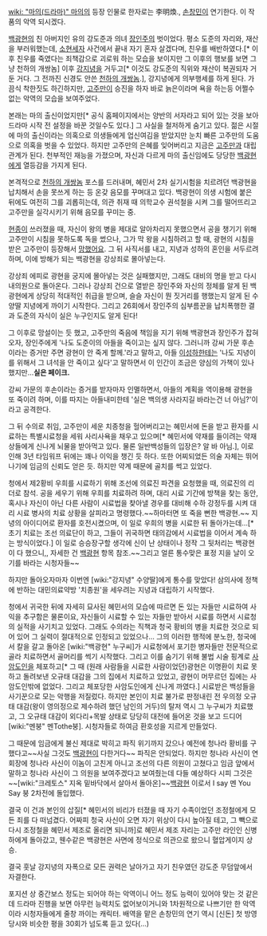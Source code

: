 [[wiki: "마의(드라마)" 마의]]의 등장 인물로 한자로는 李明煥., [[손창민]]이 연기한다. 이 작품의 악역 되시겠다.

[[백광현]]의 친 아버지인 유의 강도준과 의녀 [[장인주]]의 벗이었다. 평소 도준의 자리와, 재산을 부러워했는데, [[소현세자]] 사건에서 끝내 자기 혼자 살겠다며, 친우를 배반하였다.[* 이후 친우를 죽였다는 죄책감으로 괴로워 하는 모습을 보이지만 그 이후의 행보를 보면 그냥 천하의 개쌍놈] 이후 [[강지녕]]을 거두고[* 이것도 강도준의 직위와 재산이 복권되자 거둔 거다. 그 전까진 신경도 안쓴 [[천하의 개쌍놈]].], 강지녕에게 의부행세를 하게 된다. 가끔식 착한짓도 하긴하지만, [[고주만]]이 승진을 하자 바로 늙은이라며 욕을 하는등 어쩔수 없는 악역의 모습을 보여주었다.

본래는 마의 출신이었지만[* 공식 홈페이지에서는 양반의 서자라고 되어 있는 것을 보아 드라마 시작 전 설정을 바꾼 것일수도 있다.] 그 사실을 철저하게 숨기고 있다. 젊은 시절에 마의 출신이라는 의혹으로 의생들에게 업신여김을 받았지만 눈치 빠른 고주만의 도움으로 의혹을 벗을 수 있었다. 하지만 고주만의 은혜를 잊어버리고 지금은 [[고주만]]과 대립 관계가 된다. 천부적인 재능을 가졌으며, 자신과 다르게 마의 출신임에도 당당한 [[백광현]]에게 열등감을 가지게 된다.

본격적으로 [[천하의 개쌍놈]] 포스를 드러내며, 혜민서 2차 실기시험을 치르려던 백광현을 납치해서 손을 못쓰게 하는 등 온갖 음모를 꾸며대고 있다. 백광현이 의생 시험에 붙은 뒤에도 여전히 그를 괴롭히는데, 의관 취재 때 의학교수 권석철을 시켜 그를 떨어뜨리고 고주만을 실각시키기 위해 음모를 꾸미는 중.

[[현종]]이 쓰러졌을 때, 자신이 왕의 병을 제대로 알아차리지 못했으면서 공을 챙기기 위해 고주만이 시침을 못하도록 독을 썼으나, 그가 막 왕을 시침하려고 할 때, 광현의 시침을 받은 고주만이 등장해서 [[망했어요]]. 그 뒤 사직서를 내고, 지녕과 성하의 혼인을 서두르려 하며, 이에 방해가 되는 백광현을 강상죄로 몰아넣는다.

강상죄 에피로 광현을 궁지에 몰아넣는 것은 실패했지만, 그래도 대비의 명을 받고 다시 내의원으로 돌아온다. 그러나 강상죄 건으로 열받은 장인주와 자신의 정체를 알게 된 백광현에게 상당히 적대적인 취급을 받으며, 슬슬 자신이 뭔 짓거리를 행했는지 알게 된 수양딸 지녕에게 까이기 시작한다. 그리고 26회에서 장인주의 심부름꾼을 납치폭행한 결과 도준의 자식이 실은 누구인지도 알게 된다!

그 이후로 망설이는 듯 했고, 고주만의 죽음에 책임을 지기 위해 백광현과 장인주가 잡혀오자, 장인주에게 '나도 도준이의 아들을 죽이고는 싶지 않다. 그러니까 강씨 가문 후손이라는 증거만 주면 광현이 안 죽게 할께.'라고 말하고, 아들 [[이성하]]한테는 '나도 지녕이를 위해서 그 녀석을 안 죽이고 싶다'고 말하면서 이 인간이 조금은 양심의 가책이 있나 했지만...'''실은 페이크.''' 

강씨 가문의 후손이라는 증거를 받자마자 인멸하면서, 아들의 계획을 역이용해 광현을 또 죽이려 하며, 이를 따지는 아들내미한테 '실은 백의생 사라지길 바라는건 너 아님?'이라고 공격한다.

그 뒤 수의로 취임, 고주만이 세운 치종청을 헐어버리고는 혜민서에 돈을 받고 환자를 시료하는 특별시료청을 세워 사리사욕을 채우고 있으며[* 혜민서에 약재를 들이려는 약재상들에게 신나게 뇌물을 받아먹고 있다. 물론 일반백성들의 입장은? 알 바 아님.], 이로 인해 3년 타임워프 뒤에는 꽤나 이익을 챙긴 듯 하다. 또한 어찌되었든 의술 자체는 뛰어나기에 임금의 신뢰도 얻은 듯. 하지만 약계 때문에 골치를 썩고 있었다.

청에서 제2황비 우희를 시료하기 위해 조선에 의료진 파견을 요청했을 때, 의료진의 리더로 참석. 공을 세우기 위해 우희를 치료하려 하며, 대리 시료 기간에 방책을 찾는 동안, 혹시나 자신이 아닌 다른 사람이 시료법을 찾아낼 경우를 대비해 수하 강정두를 시켜 대리 시료 병사의 치료 상황을 살피라고 명령했다.~~하마터면 또 죽을 뻔한 백광현.~~ 지녕의 아이디어로 환자를 호전시켰으며, 이 일로 우희의 병을 시료한 뒤 돌아가는데...[* 초기 치료는 조선 의료단이 하고, 그들이 귀국하면 태의감에서 시료법을 이어서 계속 하는 방식이었다.] 이 일로 승승장구할 생각에 신이 난 상태이나 정작 그 뒷처리는 백광현이 다 했으니,, 자세한 건 [[백광현]] 항목 참조.~~그리고 얼른 통수맞은 표정 지을 날이 오기를 바라는 시청자들~~

하지만 돌아오자마자 이번엔 [wiki:"강지녕" 수양딸]에게 통수를 맞았다! 삼의사에 정책에 반하는 대민의료약방 '치종원'을 세우려는 지녕과 대립하기 시작했다.

청에서 귀국한 뒤에 자세히 묘사된 혜민서의 모습에 따르면 돈 있는 자들만 시료하여 사익을 추구함은 물론이요, 자신들이 시료할 수 있는 자들만 받아서 시료를 하면서 시료청의 실적을 사기치고 있었다. 그래도 수의라는 직책과 청국 황비의 병을 치료한 것으로 되어 있어 그 실력이 절대적으로 인정되고 있었으나... 그의 이러한 행적에 분노한, 청국에서 칼을 갈고 돌아온 [wiki:"백광현" 누구씨]가 시료청에서 포기한 병자들만 전문적으로 골라 치료하면서 골머리를 썩기 시작했다. 그리고 이를 숨기기 위해 불법 시술 핑계로 [[사암도인]]을 체포하고[* 그 때 (원래 사람들을 시료한 사람이었던)광현은 이명환이 치료 못하고 돌려보낸 오규태 대감을 그의 집에서 치료하고 있었고, 광현이 머무르던 집에는 사암도인밖에 없었다. 그리고 체포당한 사암도인에게 신나게 까였다.] 시료받은 백성들을 사기꾼으로 모는 악행을 저질렀다. 하지만 본인이 치료 불가로 판정내린 전 우의정 오규태 대감(왕이 영의정으로 제수하려 했던 남인의 거두)의 탈저 역시 그 누구씨가 치료했고, 그 오규태 대감이 외다리+목발 상태로 당당히 대전에 들어온 것을 보고 드디어 [wiki:"멘붕" 멘Tothe붕]. 시청자들로 하여금 환호성을 지르게 만들었다.

그 때문에 임금에게 불신 제대로 박히고 파직 위기까지 갔으나 예전에 청나라 황비를 구했다고~~사실 그것도 [[백광현]]이 다한거다~~ 파직은 안되었다. 하지만 청나라 사신이 연회장에 청나라 사신이 이놈이 고친게 아니고 조선의 다른 의원이 고쳤다고 임금 앞에서 말하고 청나라 사신이 그 의원을 보여주겠다고 보여줬는데 다들 예상하다 시피 그것은 ~~[wiki:"크레토스" 지옥 밑바닥에서 살아서 돌아온]~~[[백광현]] 이로서 I say 멘 You Say 붕 2차전에 돌입했다.
 
결국 이 건과 본인의 삽질[* 혜민서의 비리가 터졌을 때 자기 수족이었던 조정철에게 모든 죄를 다 떠넘겼다. 어짜피 청국 사신이 오면 자기 위상이 다시 높아질 테고, 그 빽으로 다시 조정철을 혜민서 제조로 올리면 되니까]로 혜민서 제조 자리는 고주만 라인인 신병하에게 돌아갔고, 웬수같은 백광현은 사면에 정식으로 의관으로 왔으니 혈압게이지 상승.

결국 훗날 강지녕의 자폭으로 모든 권력은 날아가고 자기 친우였던 강도준 무덤앞에서 자결한다.

포지션 상 중간보스 정도는 되어야 하는 악역이니 어느 정도 능력이 있어야 맞는 것 같은데 드라마 진행을 보면 아무런 능력치도 없어보이거니와 1차원적으로 나쁘기만 한 악역이라 시청자들에게 줄창 까이는 캐릭터. 배역을 맡은 손창민의 연기 역시 [신돈] 첫 방영 당시와 비슷한 평을 30회가 넘도록 듣고 있다(...)
